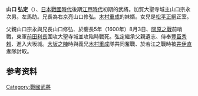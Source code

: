 {{Unreferenced|time=2016-08-29T02:32:54+00:00}}
'''山口 弘定'''（{{bd|||1615年|6月2日}}）、[[日本戰國時代|日本戰國時代]]後期[[江戸時代|江戸時代]]初期的武將。加賀大聖寺城主山口宗永次男。左馬助。兄長為右京亮山口修弘。[[木村重成|木村重成]]的妹婿。女兒是[[松平正綱|松平正綱]]正室。

父親山口宗永與兄長山口修弘、於慶長5年（1600年）8月3日、[[關原之戰|關原之戰]]前哨戰，東軍[[前田利長|前田利長]]圍攻大聖寺城並攻陷時戰死。弘定繼承父親遺志、侍奉[[豐臣秀賴|豐臣秀賴]]、進入大坂城。[[大坂之陣|大坂之陣]]時與義兄[[木村重成|木村重成]]隊共同奮戰、於若江之戰時被[[井伊直孝|井伊直孝]]隊討取。

== 参考资料 ==
{{reflist}}

[[Category:戰國武將|Category:戰國武將]]
